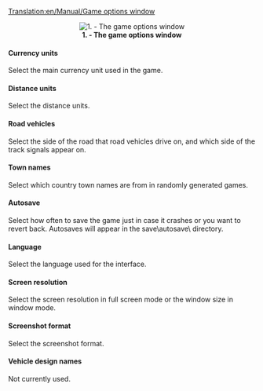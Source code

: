 [[Translation:en/Manual/Game options window]]
<center>[[File:en/Manual html m495be634.png|center|frame|'''1. - The game options window''']]</center>

====Currency units====
Select the main currency unit used in the game.

====Distance units====
Select the distance units.

====Road vehicles====
Select the side of the road that road vehicles drive on, and which side of the track signals appear on.

====Town names====
Select which country town names are from in randomly generated games.

====Autosave====
Select how often to save the game just in case it crashes or you want to revert back. Autosaves will appear in the save\autosave\ directory.

====Language====
Select the language used for the interface.

====Screen resolution====
Select the screen resolution in full screen mode or the window size in window mode.

====Screenshot format====
Select the screenshot format.

====Vehicle design names====
Not currently used.